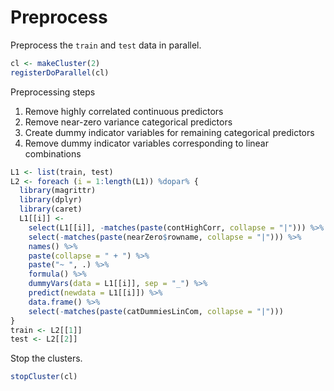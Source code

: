 # Preprocess

Preprocess the `train` and `test` data in parallel.

```r
cl <- makeCluster(2)
registerDoParallel(cl)
```

Preprocessing steps

1. Remove highly correlated continuous predictors
2. Remove near-zero variance categorical predictors
3. Create dummy indicator variables for remaining categorical predictors
4. Remove dummy indicator variables corresponding to linear combinations

```r
L1 <- list(train, test)
L2 <- foreach (i = 1:length(L1)) %dopar% {
  library(magrittr)
  library(dplyr)
  library(caret)
  L1[[i]] <-
    select(L1[[i]], -matches(paste(contHighCorr, collapse = "|"))) %>%
    select(-matches(paste(nearZero$rowname, collapse = "|"))) %>%
    names() %>%
    paste(collapse = " + ") %>%
    paste("~ ", .) %>%
    formula() %>%
    dummyVars(data = L1[[i]], sep = "_") %>%
    predict(newdata = L1[[i]]) %>%
    data.frame() %>%
    select(-matches(paste(catDummiesLinCom, collapse = "|")))
}
train <- L2[[1]]
test <- L2[[2]]
```

Stop the clusters.

```r
stopCluster(cl)
```
